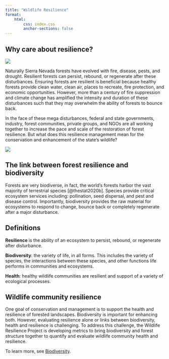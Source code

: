```yaml
---
title: "Wildlife Resilience"
format: 
    html:
        css: index.css
        anchor-sections: false
---
```


## Why care about resilience?

![](images/ForestType_Collage.png){fig-align="center"}

Naturally Sierra Nevada forests have evolved with fire, disease, pests, and drought. Resilient forests can persist, rebound, or regenerate after these disturbances. Ensuring forests are resilient is beneficial because healthy forests provide clean water, clean air, places to recreate, fire protection, and economic opportunities. However, more than a century of fire suppression and climate change has amplified the intensity and duration of these disturbances such that they may overwhelm the ability of forests to bounce back.

In the face of these mega disturbances, federal and state governments, industry, forest communities, private groups, and NGOs are all working together to increase the pace and scale of the restoration of forest resilience. But what does this resilience management mean for the conservation and enhancement of the state's wildlife?

![](images/Caldor_LeeksSpringsLookout.png){fig-align="center"}

## The link between forest resilience and biodiversity

Forests are very biodiverse, in fact, the world's forests harbor the vast majority of terrestrial species [@thestat2020b]. Species provide critical ecosystem services including: pollination, seed dispersal, and pest and disease control. Importantly, biodiversity provides the raw material for ecosystems to respond to change, bounce back or completely regenerate after a major disturbance.

::: callout-tip
## Definitions

**Resilience** is the ability of an ecosystem to persist, rebound, or regenerate after disturbance.

**Biodiversity**: the variety of life, in all forms. This includes the variety of species, the interactions between these species, and other functions life performs in communities and ecosystems.

**Health**: healthy wildlife communities are resilient and support of a variety of ecological processes.
:::

## Wildlife community resilience

One goal of conservation and management is to support the health and resilience of forested landscapes. Biodiversity is important for enhancing both. However, evaluating resilience alone or links between biodiversity, health and resilience is challenging. To address this challenge, the Wildlife Resilience Project is developing metrics to bring biodiversity and forest structure together to quantify and evaluate wildlife community health and resilience.

To learn more, see [Biodiversity](biodiversity.qmd). <!-- <iframe src="pdf/Metrics_Wildlife_Community_Resilience_Summary.pdf" width="100%" height="1000px"> -->
